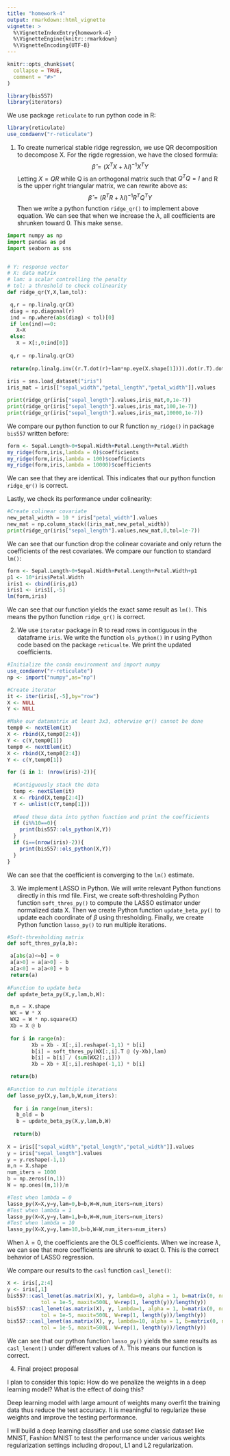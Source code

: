 ```yaml
---
title: "homework-4"
output: rmarkdown::html_vignette
vignette: >
  %\VignetteIndexEntry{homework-4}
  %\VignetteEngine{knitr::rmarkdown}
  %\VignetteEncoding{UTF-8}
---
```


```r
knitr::opts_chunk$set(
  collapse = TRUE,
  comment = "#>"
)

```

```r
library(bis557)
library(iterators)
```

We use package `reticulate` to run python code in R:
```r
library(reticulate)
use_condaenv("r-reticulate")
```

(1) To create numerical stable ridge regression, we use QR decomposition to decompose X. For the rigde regression, we have the closed formula:
$$
\hat{\beta}=(X^TX+\lambda I)^{-1}X^TY
$$
Letting $X=QR$ while Q is an orthogonal matrix such that $Q^TQ=I$ and R is the upper right triangular matrix, we can rewrite above as:
$$
\hat{\beta}= (R^TR+\lambda I)^{-1}R^TQ^TY
$$
Then we write a python function `ridge_qr()` to implement above equation. We can see that when we increase the $\lambda$, all coefficients are shrunken toward 0. This make sense.
```python
import numpy as np
import pandas as pd
import seaborn as sns


# Y: response vector
# X: data matrix
# lam: a scalar controlling the penalty
# tol: a threshold to check colinearity
def ridge_qr(Y,X,lam,tol):

 q,r = np.linalg.qr(X)
 diag = np.diagonal(r)
 ind = np.where(abs(diag) < tol)[0]
 if len(ind)==0:
   X=X
 else:
   X = X[:,0:ind[0]]
 
 q,r = np.linalg.qr(X)
 
 return(np.linalg.inv((r.T.dot(r)+lam*np.eye(X.shape[1]))).dot(r.T).dot(q.T).dot(Y))
 
iris = sns.load_dataset("iris")
iris_mat = iris[["sepal_width","petal_length","petal_width"]].values

print(ridge_qr(iris["sepal_length"].values,iris_mat,0,1e-7))
print(ridge_qr(iris["sepal_length"].values,iris_mat,100,1e-7))
print(ridge_qr(iris["sepal_length"].values,iris_mat,10000,1e-7))

```

We compare our python function to our R function `my_ridge()` in package `bis557` written before:
```r
form <- Sepal.Length~0+Sepal.Width+Petal.Length+Petal.Width
my_ridge(form,iris,lambda = 0)$coefficients
my_ridge(form,iris,lambda = 100)$coefficients
my_ridge(form,iris,lambda = 10000)$coefficients
```
We can see that they are identical. This indicates that our python function `ridge_qr()` is correct.

Lastly, we check its performance under colinearity:
```python
#Create colinear covariate
new_petal_width = 10 * iris["petal_width"].values
new_mat = np.column_stack((iris_mat,new_petal_width))
print(ridge_qr(iris["sepal_length"].values,new_mat,0,tol=1e-7))
```
We can see that our function drop the colinear covariate and only return the coefficients of the rest covariates. We compare our function to standard `lm()`:
```r
form <- Sepal.Length~0+Sepal.Width+Petal.Length+Petal.Width+p1
p1 <- 10*iris$Petal.Width
iris1 <- cbind(iris,p1)
iris1 <- iris1[,-5]
lm(form,iris)
```
We can see that our function yields the exact same result as `lm()`. This means the python function `ridge_qr()` is correct.

(2) We use `iterator` package in R to read rows in contiguous in the dataframe `iris`. We write the function `ols_python()` in r using Python code based on the package `reticualte`. We print the updated coefficients.
```r
#Initialize the conda environment and import numpy
use_condaenv("r-reticulate")
np <- import("numpy",as="np")

#Create iterator
it <- iter(iris[,-5],by="row")
X <- NULL
Y <- NULL

#Make our datamatrix at least 3x3, otherwise qr() cannot be done
temp0 <- nextElem(it)
X <- rbind(X,temp0[2:4])
Y <- c(Y,temp0[1])
temp0 <- nextElem(it)
X <- rbind(X,temp0[2:4])
Y <- c(Y,temp0[1])

for (i in 1: (nrow(iris)-2)){
  
  #Contiguously stack the data
  temp <- nextElem(it)
  X <- rbind(X,temp[2:4])
  Y <- unlist(c(Y,temp[1]))
  
  #Feed these data into python function and print the coefficients
  if (i%%10==0){
    print(bis557::ols_python(X,Y))
  }
  if (i==(nrow(iris)-2)){
    print(bis557::ols_python(X,Y))
  }
}
```
We can see that the coefficient is converging to the `lm()` estimate.

(3) We implement LASSO in Python. We will write relevant Python functions directly in this rmd file.
First, we create soft-thresholding Python function `soft_thres_py()` to compute the LASSO estimator under normalized data X. Then we create Python function `update_beta_py()` to update each coordinate of $\beta$ using thresholding. Finally, we create Python function `lasso_py()` to run multiple iterations.

```python
#Soft-thresholding matrix
def soft_thres_py(a,b):

 a[abs(a)<=b] = 0
 a[a>0] = a[a>0] - b
 a[a<0] = a[a<0] + b
 return(a)
 
#Function to update beta
def update_beta_py(X,y,lam,b,W):

 m,n = X.shape
 WX = W * X
 WX2 = W * np.square(X)
 Xb = X @ b
 
 for i in range(n):
        Xb = Xb - X[:,i].reshape(-1,1) * b[i]
        b[i] = soft_thres_py(WX[:,i].T @ (y-Xb),lam)
        b[i] = b[i] / (sum(WX2[:,i]))
        Xb = Xb + X[:,i].reshape(-1,1) * b[i]

 return(b)
 
#Function to run multiple iterations
def lasso_py(X,y,lam,b,W,num_iters):
 
  for i in range(num_iters):
   b_old = b
   b = update_beta_py(X,y,lam,b,W)
   
  return(b)
   
X = iris[["sepal_width","petal_length","petal_width"]].values
y = iris["sepal_length"].values
y = y.reshape(-1,1)
m,n = X.shape
num_iters = 1000
b = np.zeros((n,1))
W = np.ones((m,1))/m

#Test when lambda = 0
lasso_py(X=X,y=y,lam=0,b=b,W=W,num_iters=num_iters)
#Test when lambda = 1
lasso_py(X=X,y=y,lam=1,b=b,W=W,num_iters=num_iters)
#Test when lambda = 10
lasso_py(X=X,y=y,lam=10,b=b,W=W,num_iters=num_iters)


```
When $\lambda=0$, the coefficients are the OLS coefficients. When we increase $\lambda$, we can see that more coefficients are shrunk to exact 0. This is the correct behavior of LASSO regression.

We compare our results to the `casl` function `casl_lenet()`:
```r
X <- iris[,2:4]
y <- iris[,1]
bis557::casl_lenet(as.matrix(X), y, lambda=0, alpha = 1, b=matrix(0, nrow=ncol(X), ncol=1),
           tol = 1e-5, maxit=500L, W=rep(1, length(y))/length(y))
bis557::casl_lenet(as.matrix(X), y, lambda=1, alpha = 1, b=matrix(0, nrow=ncol(X), ncol=1),
           tol = 1e-5, maxit=500L, W=rep(1, length(y))/length(y))
bis557::casl_lenet(as.matrix(X), y, lambda=10, alpha = 1, b=matrix(0, nrow=ncol(X), ncol=1),
           tol = 1e-5, maxit=500L, W=rep(1, length(y))/length(y))
```
We can see that our python function `lasso_py()` yields the same results as `casl_lenent()` under different values of $\lambda$. This means our function is correct.

(4) Final project proposal

I plan to consider this topic: How do we penalize the weights in a deep learning model? What is the effect of doing this?

Deep learning model with large amount of weights many overfit the training data thus reduce the test accuracy. It is meaningful to regularize these weights and improve the testing performance.

I will build a deep learning classifier and use some classic dataset like MNIST, Fashion MNIST to test the performance under various weights regularization settings including dropout, L1 and L2 regularization.



